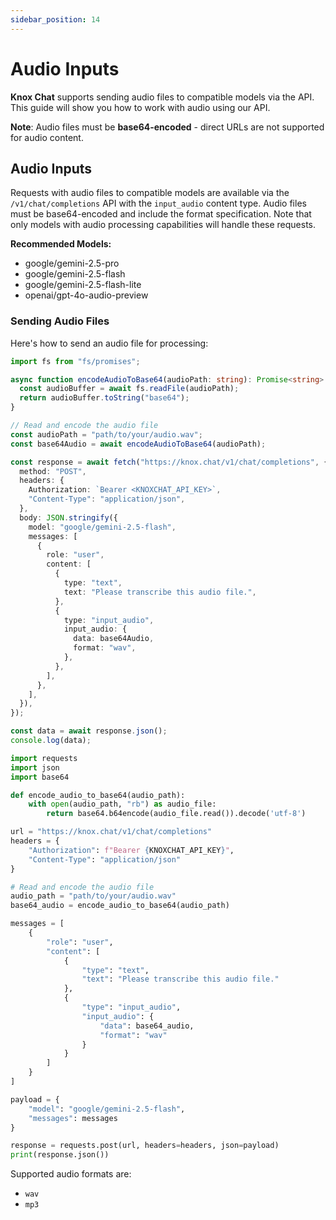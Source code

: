 ```yaml
---
sidebar_position: 14
---
```



# Audio Inputs

**Knox Chat** supports sending audio files to compatible models via the API. This guide will show you how to work with audio using our API.

**Note**: Audio files must be **base64-encoded** - direct URLs are not supported for audio content.

## Audio Inputs

Requests with audio files to compatible models are available via the `/v1/chat/completions` API with the `input_audio` content type. Audio files must be base64-encoded and include the format specification. Note that only models with audio processing capabilities will handle these requests.

**Recommended Models:**

- google/gemini-2.5-pro
- google/gemini-2.5-flash
- google/gemini-2.5-flash-lite
- openai/gpt-4o-audio-preview


### Sending Audio Files

Here's how to send an audio file for processing:

<Tabs>
<TabItem value="ts" label="TypeScript">

```ts showLineNumbers
import fs from "fs/promises";

async function encodeAudioToBase64(audioPath: string): Promise<string> {
  const audioBuffer = await fs.readFile(audioPath);
  return audioBuffer.toString("base64");
}

// Read and encode the audio file
const audioPath = "path/to/your/audio.wav";
const base64Audio = await encodeAudioToBase64(audioPath);

const response = await fetch("https://knox.chat/v1/chat/completions", {
  method: "POST",
  headers: {
    Authorization: `Bearer <KNOXCHAT_API_KEY>`,
    "Content-Type": "application/json",
  },
  body: JSON.stringify({
    model: "google/gemini-2.5-flash",
    messages: [
      {
        role: "user",
        content: [
          {
            type: "text",
            text: "Please transcribe this audio file.",
          },
          {
            type: "input_audio",
            input_audio: {
              data: base64Audio,
              format: "wav",
            },
          },
        ],
      },
    ],
  }),
});

const data = await response.json();
console.log(data);

```

</TabItem>
<TabItem value="py" label="Python">

```py showLineNumbers
import requests
import json
import base64

def encode_audio_to_base64(audio_path):
    with open(audio_path, "rb") as audio_file:
        return base64.b64encode(audio_file.read()).decode('utf-8')

url = "https://knox.chat/v1/chat/completions"
headers = {
    "Authorization": f"Bearer {KNOXCHAT_API_KEY}",
    "Content-Type": "application/json"
}

# Read and encode the audio file
audio_path = "path/to/your/audio.wav"
base64_audio = encode_audio_to_base64(audio_path)

messages = [
    {
        "role": "user",
        "content": [
            {
                "type": "text",
                "text": "Please transcribe this audio file."
            },
            {
                "type": "input_audio",
                "input_audio": {
                    "data": base64_audio,
                    "format": "wav"
                }
            }
        ]
    }
]

payload = {
    "model": "google/gemini-2.5-flash",
    "messages": messages
}

response = requests.post(url, headers=headers, json=payload)
print(response.json())
```

</TabItem>
</Tabs>

Supported audio formats are:

* `wav`
* `mp3`